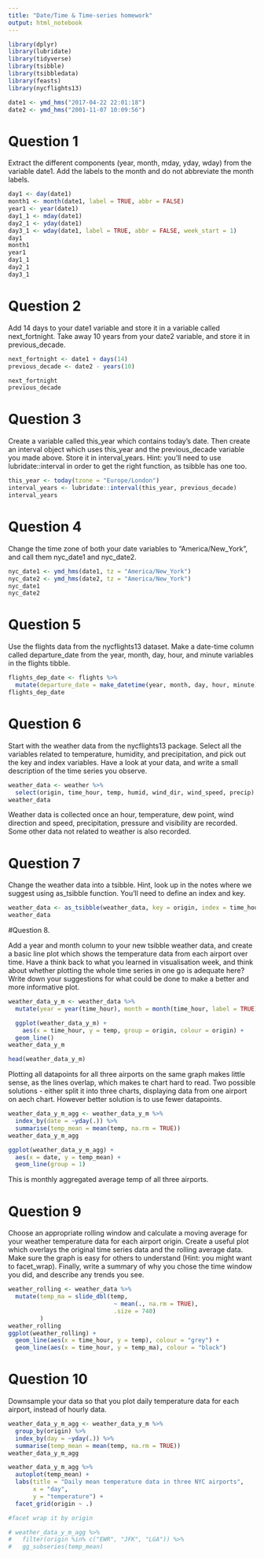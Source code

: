 ```yaml
---
title: "Date/Time & Time-series homework"
output: html_notebook
---
```


```r
library(dplyr)
library(lubridate)
library(tidyverse)
library(tsibble)
library(tsibbledata)
library(feasts)
library(nycflights13)
```
```r
date1 <- ymd_hms("2017-04-22 22:01:18")
date2 <- ymd_hms("2001-11-07 10:09:56")
```

# Question 1

Extract the different components (year, month, mday, yday, wday) from the variable date1. Add the labels to the month and do not abbreviate the month labels.

```r
day1 <- day(date1)
month1 <- month(date1, label = TRUE, abbr = FALSE)
year1 <- year(date1)
day1_1 <- mday(date1)
day2_1 <- yday(date1)
day3_1 <- wday(date1, label = TRUE, abbr = FALSE, week_start = 1)
day1
month1
year1
day1_1
day2_1
day3_1
```

# Question 2

Add 14 days to your date1 variable and store it in a variable called next_fortnight. Take away 10 years from your date2 variable, and store it in previous_decade.

```r
next_fortnight <- date1 + days(14)
previous_decade <- date2 - years(10)

next_fortnight
previous_decade
```

# Question 3

Create a variable called this_year which contains today’s date. Then create an interval object which uses this_year and the previous_decade variable you made above. Store it in interval_years. Hint: you’ll need to use lubridate::interval in order to get the right function, as tsibble has one too.

```r
this_year <- today(tzone = "Europe/London")
interval_years <- lubridate::interval(this_year, previous_decade)
interval_years
```

# Question 4

Change the time zone of both your date variables to “America/New_York”, and call them nyc_date1 and nyc_date2.
```r
nyc_date1 <- ymd_hms(date1, tz = "America/New_York")
nyc_date2 <- ymd_hms(date2, tz = "America/New_York")
nyc_date1
nyc_date2
```

# Question 5

Use the flights data from the nycflights13 dataset. Make a date-time column called departure_date from the year, month, day, hour, and minute variables in the flights tibble.

```r
flights_dep_date <- flights %>%
  mutate(departure_date = make_datetime(year, month, day, hour, minute))
flights_dep_date
```

# Question 6

Start with the weather data from the nycflights13 package. Select all the variables related to temperature, humidity, and precipitation, and pick out the key and index variables. Have a look at your data, and write a small description of the time series you observe.

```r
weather_data <- weather %>%
  select(origin, time_hour, temp, humid, wind_dir, wind_speed, precip)
weather_data
```
Weather data is collected once an hour, temperature, dew point, wind direction and speed, precipitation, pressure and visibility are recorded. Some other data not related to weather is also recorded.

# Question 7

Change the weather data into a tsibble. Hint, look up in the notes where we suggest using as_tsibble function. You’ll need to define an index and key.

```r
weather_data <- as_tsibble(weather_data, key = origin, index = time_hour)
weather_data
```

#Question 8.

Add a year and month column to your new tsibble weather data, and create a basic line plot which shows the temperature data from each airport over time. Have a think back to what you learned in visualisation week, and think about whether plotting the whole time series in one go is adequate here? Write down your suggestions for what could be done to make a better and more informative plot.

```r
weather_data_y_m <- weather_data %>%
  mutate(year = year(time_hour), month = month(time_hour, label = TRUE))

  ggplot(weather_data_y_m) +
    aes(x = time_hour, y = temp, group = origin, colour = origin) + 
  geom_line()
weather_data_y_m

head(weather_data_y_m)

```
Plotting all datapoints for all three airports on the same graph makes little sense, as the lines overlap, which makes te chart hard to read. Two possible solutions - either split it into three charts, displaying data from one airport on aech chart. However better solution is to use fewer datapoints. 
```r
weather_data_y_m_agg <- weather_data_y_m %>%
  index_by(date = ~yday(.)) %>%
  summarise(temp_mean = mean(temp, na.rm = TRUE))
weather_data_y_m_agg

ggplot(weather_data_y_m_agg) +
  aes(x = date, y = temp_mean) + 
  geom_line(group = 1)
```
This is monthly aggregated average temp of all three airports.

# Question 9

Choose an appropriate rolling window and calculate a moving average for your weather temperature data for each airport origin. Create a useful plot which overlays the original time series data and the rolling average data. Make sure the graph is easy for others to understand (Hint: you might want to facet_wrap). Finally, write a summary of why you chose the time window you did, and describe any trends you see.

```r
weather_rolling <- weather_data %>%
  mutate(temp_ma = slide_dbl(temp, 
                              ~ mean(., na.rm = TRUE),
                              .size = 740)
         )
weather_rolling
ggplot(weather_rolling) +
  geom_line(aes(x = time_hour, y = temp), colour = "grey") + 
  geom_line(aes(x = time_hour, y = temp_ma), colour = "black")
```

# Question 10

Downsample your data so that you plot daily temperature data for each airport, instead of hourly data.

```r
weather_data_y_m_agg <- weather_data_y_m %>%
  group_by(origin) %>%
  index_by(day = ~yday(.)) %>%
  summarise(temp_mean = mean(temp, na.rm = TRUE))
weather_data_y_m_agg

weather_data_y_m_agg %>%
  autoplot(temp_mean) +
  labs(title = "Daily mean temperature data in three NYC airports",
       x = "day",
       y = "temperature") +
  facet_grid(origin ~ .)

#facet wrap it by origin

# weather_data_y_m_agg %>%
#   filter(origin %in% c("EWR", "JFK", "LGA")) %>%
#   gg_subseries(temp_mean)
```












